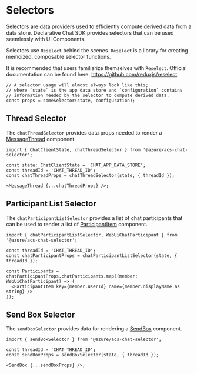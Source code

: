 
<Meta title="Stateful Chat Client/Selectors" />

# Selectors

Selectors are data providers used to efficiently compute derived data from a data store.
Declarative Chat SDK provides selectors that can be used seemlessly with UI Components.

Selectors use `Reselect` behind the scenes. `Reselect` is a library for creating memoized, composable selector functions.

It is recommended that users familiarize themselves with `Reselect`. Official documentation can be found here: https://github.com/reduxjs/reselect

```tsx
// A selector usage will almost always look like this;
// where `state` is the app data store and `configuration` contains
// information needed by the selector to compute derived data.
const props = someSelector(state, configuration);
```

## Thread Selector

The `chatThreadSelector` provides data props needed to render a [MessageThread](?path=/docs/ui-components-messagethread--message-thread-component) component.

```tsx
import { ChatClientState, chatThreadSelector } from '@azure/acs-chat-selector';

const state: ChatClientState = 'CHAT_APP_DATA_STORE';
const threadId = 'CHAT_THREAD_ID';
const chatThreadProps = chatThreadSelector(state, { threadId });

<MessageThread {...chatThreadProps} />;
```

## Participant List Selector

The `chatParticipantListSelector` provides a list of chat participants that can be used to render a list of [ParticipantItem](?path=/docs/ui-components-participantitem--participant-item-component) component.

```tsx
import { chatParticipantListSelector, WebUiChatParticipant } from '@azure/acs-chat-selector';

const threadId = 'CHAT_THREAD_ID';
const chatParticipantProps = chatParticipantListSelector(state, { threadId });

const Participants = chatParticipantProps.chatParticipants.map((member: WebUiChatParticipant) => (
  <ParticipantItem key={member.userId} name={member.displayName as string} />
));
```

## Send Box Selector

The `sendBoxSelector` provides data for rendering a [SendBox](?path=/docs/ui-components-sendbox--send-box-component) component.

```tsx
import { sendBoxSelector } from '@azure/acs-chat-selector';

const threadId = 'CHAT_THREAD_ID';
const sendBoxProps = sendBoxSelector(state, { threadId });

<SendBox {...sendBoxProps} />;
```
